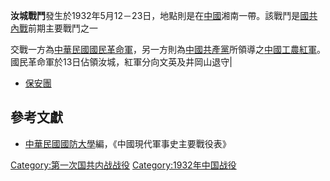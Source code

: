 {{Infobox Military Conflict|
campaign=|
image=|
caption=|
conflict=汝城戰鬥|
date=1932年5月12－23日|
place=[[中國|中國]]湘南|
result=國民革命軍於13日佔領汝城獲勝|
combatant1=中華民國國民革命軍15師保安團、粵2師|
combatant2=紅軍3軍團| 
commander1=[[王東原|王東原]]|
commander2=[[彭德懷|彭德懷]]|
strength1=|
strength2=|
casualties1=|
casualties2=|
}}
'''汝城戰鬥'''發生於1932年5月12－23日，地點則是在[[中國|中國]]湘南一帶。該戰鬥是[[國共內戰|國共內戰]]前期主要戰鬥之一

交戰一方為[[中華民國|中華民國]][[國民革命軍|國民革命軍]]，另一方則為[[中國共產黨|中國共產黨]]所領導之[[中國工農紅軍|中國工農紅軍]]。國民革命軍於13日佔領汝城，紅軍分向文英及井岡山退守|

*[[保安團|保安團]]

==參考文獻==
*[[中華民國|中華民國]][[國防大學_(臺灣)|國防大學]]編，《中國現代軍事史主要戰役表》

{{第一次国共内战}}

[[Category:第一次国共内战战役|Category:第一次国共内战战役]]
[[Category:1932年中国战役|Category:1932年中国战役]]